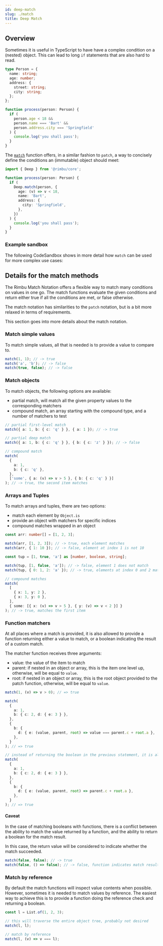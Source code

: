 ```yaml
---
id: deep-match
slug: ./match
title: Deep Match
---
```



## Overview

Sometimes it is useful in TypeScript to have have a complex condition on a (nested) object. This can lead to long `if` statements that are also hard to read.

```ts
type Person = {
  name: string;
  age: number;
  address: {
    street: string;
    city: string;
  };
};

function process(person: Person) {
  if (
    person.age < 18 &&
    person.name === 'Bart' &&
    person.address.city === 'Springfield'
  ) {
    console.log('you shall pass');
  }
}
```

The [`match`](/api/rimbu/deep) function offers, in a similar fashion to `patch`, a way to concisely define the conditions an (immutable) object should meet:

```ts
import { Deep } from '@rimbu/core';

function process(person: Person) {
  if (
    Deep.match(person, {
      age: (v) => v < 18,
      name: 'Bart',
      address: {
        city: 'Springfield',
      },
    })
  ) {
    console.log('you shall pass');
  }
}
```

### Example sandbox

The following CodeSandbox shows in more detail how `match` can be used for more complex use cases:

<SandBox path="deep/match.ts" />

## Details for the match methods

The Rimbu Match Notation offers a flexible way to match many conditions on values in one go.
The match functions evaluate the given conditions and return either true if all the conditions
are met, or false otherwise.

The match notation has similarities to the `patch` notation, but is a bit more relaxed in terms of requirements.

This section goes into more details about the match notation.

### Match simple values

To match simple values, all that is needed is to provide a value to compare to.

```ts
match(1, 1); // -> true
match('a', 'b'); // -> false
match(true, false); // -> false
```

### Match objects

To match objects, the following options are available:

- partial match, will match all the given property values to the corresponding matchers
- compound match, an array starting with the compound type, and a number of matchers to test

```ts
// partial first-level match
match({ a: 1, b: { c: 'q' } }, { a: 1 }); // -> true

// partial deep match
match({ a: 1, b: { c: 'q' } }, { b: { c: 'z' } }); // -> false

// compound match
match(
  {
    a: 1,
    b: { c: 'q' },
  },
  ['some', { a: (v) => v > 5 }, { b: { c: 'q' } }]
); // -> true, the second item matches
```

### Arrays and Tuples

To match arrays and tuples, there are two options:

- match each element by `Object.is`
- provide an object with matchers for specific indices
- compound matches wrapped in an object

```ts
const arr: number[] = [1, 2, 3];

match(arr, [1, 2, 3]); // -> true, each element matches
match(arr, { 1: 10 }); // -> false, element at index 1 is not 10

const tup = [1, true, 'a'] as [number, boolean, string];

match(tup, [1, false, 'a']); // -> false, element 1 does not match
match(tup, { 0: 1, 2: 'a' }); // -> true, elements at index 0 and 2 match

// compound matches
match(
  [
    { x: 1, y: 2 },
    { x: 3, y: 0 },
  ],
  { some: [{ x: (v) => v > 5 }, { y: (v) => v < 2 }] }
); // -> true, matches the first item
```

### Function matchers

At all places where a match is provided, it is also allowed to provide a function returning
either a value to match, or a boolean indicating the result of a custom match.

The matcher function receives three arguments:

- value: the value of the item to match
- parent: if nested in an object or array, this is the item one level up, otherwise, will be equal to `value`.
- root: if nested in an object or array, this is the root object provided to the patch function, otherwise, will be equal to `value`.

```ts
match(1, (v) => v > 0); // => true

match(
  {
    a: 1,
    b: { c: 2, d: { e: 3 } },
  },
  {
    b: {
      d: { e: (value, parent, root) => value === parent.c + root.a },
    },
  }
); // => true

// instead of returning the boolean in the previous statement, it is also possible to directly match the value
match(
  {
    a: 1,
    b: { c: 2, d: { e: 3 } },
  },
  {
    b: {
      d: { e: (value, parent, root) => parent.c + root.a },
    },
  }
); // => true
```

#### Caveat

In the case of matching booleans with functions, there is a conflict between the ability to match the
value returned by a function, and the ability to return a boolean for the match result.

In this case, the return value will be considered to indicate whether the match succeeded.

```ts
match(false, false); // -> true
match(false, () => false); // -> false, function indicates match result
```

### Match by reference

By default the match functions will inspect value contents when possible. However,
sometimes it is needed to match values by reference. The easiest way to achieve this
is to provide a function doing the reference check and returning a boolean.

```ts
const l = List.of(1, 2, 3);

// this will traverse the entire object tree, probably not desired
match(l, l);

// match by reference
match(l, (v) => v === l);
```
